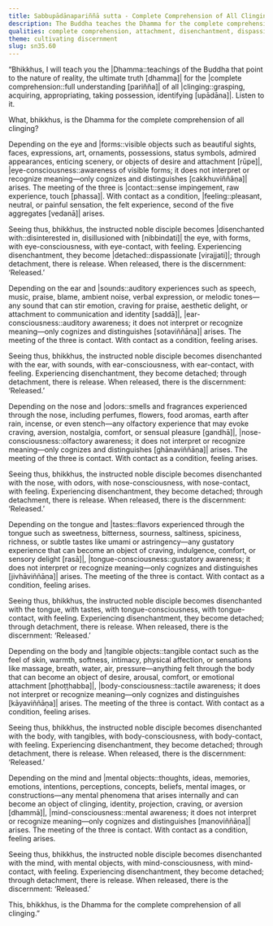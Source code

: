 ```yaml
---
title: Sabbupādānapariññā sutta - Complete Comprehension of All Clinging
description: The Buddha teaches the Dhamma for the complete comprehension of all clinging through seeing the dependent co-arising of feeling through the six sense bases.
qualities: complete comprehension, attachment, disenchantment, dispassion
theme: cultivating discernment
slug: sn35.60
---
```


“Bhikkhus, I will teach you the |Dhamma::teachings of the Buddha that point to the nature of reality, the ultimate truth [dhamma]| for the |complete comprehension::full understanding [pariñña]| of all |clinging::grasping, acquiring, appropriating, taking possession, identifying [upādāna]|. Listen to it.

What, bhikkhus, is the Dhamma for the complete comprehension of all clinging?

Depending on the eye and |forms::visible objects such as beautiful sights, faces, expressions, art, ornaments, possessions, status symbols, admired appearances, enticing scenery, or objects of desire and attachment [rūpe]|, |eye-consciousness::awareness of visible forms; it does not interpret or recognize meaning—only cognizes and distinguishes [cakkhuviññāṇa]| arises. The meeting of the three is |contact::sense impingement, raw experience, touch [phassa]|. With contact as a condition, |feeling::pleasant, neutral, or painful sensation, the felt experience, second of the five aggregates [vedanā]| arises.

Seeing thus, bhikkhus, the instructed noble disciple becomes |disenchanted with::disinterested in, disillusioned with [nibbindati]| the eye, with forms, with eye-consciousness, with eye-contact, with feeling. Experiencing disenchantment, they become |detached::dispassionate [virajjati]|; through detachment, there is release. When released, there is the discernment: ‘Released.’

Depending on the ear and |sounds::auditory experiences such as speech, music, praise, blame, ambient noise, verbal expression, or melodic tones—any sound that can stir emotion, craving for praise, aesthetic delight, or attachment to communication and identity [saddā]|, |ear-consciousness::auditory awareness; it does not interpret or recognize meaning—only cognizes and distinguishes [sotaviññāṇa]| arises. The meeting of the three is contact. With contact as a condition, feeling arises.

Seeing thus, bhikkhus, the instructed noble disciple becomes disenchanted with the ear, with sounds, with ear-consciousness, with ear-contact, with feeling. Experiencing disenchantment, they become detached; through detachment, there is release. When released, there is the discernment: ‘Released.’

Depending on the nose and |odors::smells and fragrances experienced through the nose, including perfumes, flowers, food aromas, earth after rain, incense, or even stench—any olfactory experience that may evoke craving, aversion, nostalgia, comfort, or sensual pleasure [gandhā]|, |nose-consciousness::olfactory awareness; it does not interpret or recognize meaning—only cognizes and distinguishes [ghānaviññāṇa]| arises. The meeting of the three is contact. With contact as a condition, feeling arises.

Seeing thus, bhikkhus, the instructed noble disciple becomes disenchanted with the nose, with odors, with nose-consciousness, with nose-contact, with feeling. Experiencing disenchantment, they become detached; through detachment, there is release. When released, there is the discernment: ‘Released.’

Depending on the tongue and |tastes::flavors experienced through the tongue such as sweetness, bitterness, sourness, saltiness, spiciness, richness, or subtle tastes like umami or astringency—any gustatory experience that can become an object of craving, indulgence, comfort, or sensory delight [rasā]|, |tongue-consciousness::gustatory awareness; it does not interpret or recognize meaning—only cognizes and distinguishes [jivhāviññāṇa]| arises. The meeting of the three is contact. With contact as a condition, feeling arises.

Seeing thus, bhikkhus, the instructed noble disciple becomes disenchanted with the tongue, with tastes, with tongue-consciousness, with tongue-contact, with feeling. Experiencing disenchantment, they become detached; through detachment, there is release. When released, there is the discernment: ‘Released.’

Depending on the body and |tangible objects::tangible contact such as the feel of skin, warmth, softness, intimacy, physical affection, or sensations like massage, breath, water, air, pressure—anything felt through the body that can become an object of desire, arousal, comfort, or emotional attachment [phoṭṭhabba]|, |body-consciousness::tactile awareness; it does not interpret or recognize meaning—only cognizes and distinguishes [kāyaviññāṇa]| arises. The meeting of the three is contact. With contact as a condition, feeling arises.

Seeing thus, bhikkhus, the instructed noble disciple becomes disenchanted with the body, with tangibles, with body-consciousness, with body-contact, with feeling. Experiencing disenchantment, they become detached; through detachment, there is release. When released, there is the discernment: ‘Released.’

Depending on the mind and |mental objects::thoughts, ideas, memories, emotions, intentions, perceptions, concepts, beliefs, mental images, or constructions—any mental phenomena that arises internally and can become an object of clinging, identity, projection, craving, or aversion [dhammā]|, |mind-consciousness::mental awareness; it does not interpret or recognize meaning—only cognizes and distinguishes [manoviññāṇa]| arises. The meeting of the three is contact. With contact as a condition, feeling arises.

Seeing thus, bhikkhus, the instructed noble disciple becomes disenchanted with the mind, with mental objects, with mind-consciousness, with mind-contact, with feeling. Experiencing disenchantment, they become detached; through detachment, there is release. When released, there is the discernment: ‘Released.’

This, bhikkhus, is the Dhamma for the complete comprehension of all clinging.”
